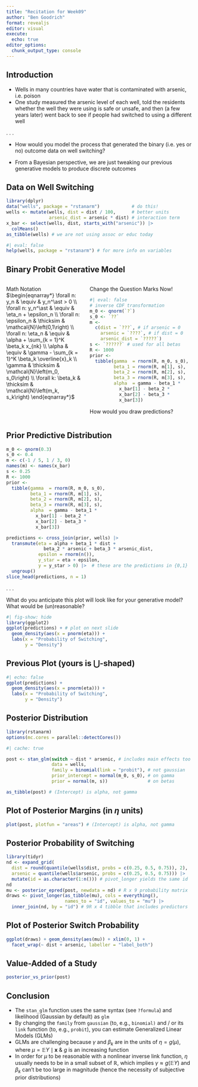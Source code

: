 ```yaml
---
title: "Recitation for Week09"
author: "Ben Goodrich"
format: revealjs
editor: visual
execute: 
  echo: true
editor_options: 
  chunk_output_type: console
---
```


## Introduction

```{=html}
<script type="text/x-mathjax-config">
MathJax.Hub.Register.StartupHook("TeX Jax Ready",function () {
  MathJax.Hub.Insert(MathJax.InputJax.TeX.Definitions.macros,{
    cancel: ["Extension","cancel"],
    bcancel: ["Extension","cancel"],
    xcancel: ["Extension","cancel"],
    cancelto: ["Extension","cancel"]
  });
});
</script>
```
-   Wells in many countries have water that is contaminated with arsenic, i.e. poison
-   One study measured the arsenic level of each well, told the residents whether the well they were using is safe or unsafe, and then (a few years later) went back to see if people had switched to using a different well

. . .

-   How would you model the process that generated the binary (i.e. yes or no) outcome data on well switching?

-   From a Bayesian perspective, we are just tweaking our previous generative models to produce discrete outcomes

## Data on Well Switching

```r
library(dplyr)
data("wells", package = "rstanarm")            # do this!
wells <- mutate(wells, dist = dist / 100,      # better units
                arsenic_dist = arsenic * dist) # interaction term
x_bar <- select(wells, dist, starts_with("arsenic")) |> 
  colMeans()
as_tibble(wells) # we are not using assoc or educ today
```

```r
#| eval: false
help(wells, package = "rstanarm") # for more info on variables
```

## Binary Probit Generative Model

::: columns
::: {.column width="42%"}
Math Notation $\begin{eqnarray*} \forall n: y_n & \equiv & y_n^\ast > 0 \\ \forall n: y_n^\ast & \equiv & \eta_n + \epsilon_n \\ \forall n: \epsilon_n & \thicksim & \mathcal{N}\left(0,1\right) \\ \forall n: \eta_n & \equiv & \alpha + \sum_{k = 1}^K \beta_k x_{nk} \\ \alpha & \equiv & \gamma - \sum_{k = 1}^K \beta_k \overline{x}_k \\ \gamma & \thicksim & \mathcal{N}\left(m_0, s_0\right) \\ \forall k: \beta_k & \thicksim & \mathcal{N}\left(m_k, s_k\right) \end{eqnarray*}$
:::

::: {.column width="58%"}
::: fragment
Change the Question Marks Now!

```r
#| eval: false
# inverse CDF transformation
m_0 <- qnorm(`?`) 
s_0 <- `??`
m <- 
  c(dist = `???`, # if arsenic = 0
    arsenic = `????`, # if dist = 0
    arsenic_dist = `?????`)
s <- `??????` # used for all betas
R <- 1000
prior <- 
  tibble(gamma  = rnorm(R, m_0, s_0),
         beta_1 = rnorm(R, m[1], s),
         beta_2 = rnorm(R, m[2], s),
         beta_3 = rnorm(R, m[3], s),
         alpha  = gamma - beta_1 *
           x_bar[1] - beta_2 * 
           x_bar[2] - beta_3 *
           x_bar[3])
```

How would you draw predictions?
:::
:::
:::

## Prior Predictive Distribution

```r
m_0 <- qnorm(0.3)
s_0 <- 0.4
m <- c(-1 / 5, 1 / 3, 0)
names(m) <- names(x_bar)
s <- 0.25
R <- 1000
prior <- 
  tibble(gamma  = rnorm(R, m_0, s_0),
         beta_1 = rnorm(R, m[1], s),
         beta_2 = rnorm(R, m[2], s),
         beta_3 = rnorm(R, m[3], s),
         alpha  = gamma - beta_1 *
           x_bar[1] - beta_2 * 
           x_bar[2] - beta_3 *
           x_bar[3])
```

```r
predictions <- cross_join(prior, wells) |> 
  transmute(eta = alpha + beta_1 * dist +
              beta_2 * arsenic + beta_3 * arsenic_dist,
            epsilon = rnorm(n()),
            y_star = eta + epsilon,
            y = y_star > 0) |>  # these are the predictions in {0,1} 
  ungroup()
slice_head(predictions, n = 1)
```

. . .

What do you anticipate this plot will look like for your generative model? What would be (un)reasonable?

```r
#| fig-show: hide
library(ggplot2)
ggplot(predictions) + # plot on next slide
  geom_density(aes(x = pnorm(eta))) +
  labs(x = "Probability of Switching",
       y = "Density")
```

## Previous Plot (yours is $\bigcup$-shaped)

```r
#| echo: false
ggplot(predictions) + 
  geom_density(aes(x = pnorm(eta))) +
  labs(x = "Probability of Switching",
       y = "Density")  
```

## Posterior Distribution

```r
library(rstanarm)
options(mc.cores = parallel::detectCores())
```

```r
#| cache: true

post <- stan_glm(switch ~ dist * arsenic, # includes main effects too
                 data = wells,
                 family = binomial(link = "probit"), # not gaussian
                 prior_intercept = normal(m_0, s_0), # on gamma
                 prior = normal(m, s))               # on betas

as_tibble(post) # (Intercept) is alpha, not gamma
```

## Plot of Posterior Margins (in $\eta$ units)

```r
plot(post, plotfun = "areas") # (Intercept) is alpha, not gamma
```

## Posterior Probability of Switching

```r
library(tidyr)
nd <- expand_grid(
  dist = round(quantile(wells$dist, probs = c(0.25, 0.5, 0.75)), 2),  
  arsenic = quantile(wells$arsenic, probs = c(0.25, 0.5, 0.75))) |>  
  mutate(id = as.character(1:n())) # pivot_longer yields the same id
nd
mu <- posterior_epred(post, newdata = nd) # R x 9 probability matrix
draws <- pivot_longer(as_tibble(mu), cols = everything(), 
                      names_to = "id", values_to = "mu") |>  
  inner_join(nd, by = "id") # 9R x 4 tibble that includes predictors
```

## Plot of Posterior Switch Probability

```r
ggplot(draws) + geom_density(aes(mu)) + xlim(0, 1) +
  facet_wrap(~ dist + arsenic, labeller = "label_both")
```

## Value-Added of a Study

```r
posterior_vs_prior(post)
```

## Conclusion

-   The `stan_glm` function uses the same syntax (see `?formula`) and likelihood (Gaussian by default) as `glm`
-   By changing the `family` from `gaussian` (to, e.g., `binomial)` and / or its `link` function (to, e.g., `probit`), you can estimate Generalized Linear Models (GLMs)
-   GLMs are challenging because $\gamma$ and $\beta_k$ are in the units of $\eta = g\left(\mu\right)$, where $\mu = \mathbb{E}Y \mid \mathbf{x}$ & $g$ is an increasing function
-   In order for $\mu$ to be reasonable with a nonlinear inverse link function, $\eta$ usually needs to be in a small subset of $\mathbb{R}$, which implies $\gamma \approx g\left(\mathbb{E}Y\right)$ and $\beta_k$ can't be too large in magnitude (hence the necessity of subjective prior distributions)
